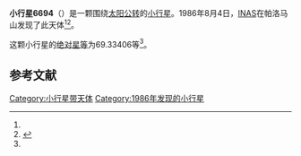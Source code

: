 {{Infobox planet
| bgcolour = #FFFFC0
| name = 6694
| symbol = 
| image = 
| caption = 
| discovery = yes
| discovery_ref = 
| discoverer = [[INAS|INAS]]
| discovery_site = [[帕洛马山|帕洛马山]] 
| discovered = 1986年8月4日
| designations = yes
| mp_name = 
| named_after = 
| alt_names = 1986 PF/ 1978 TN5
| mp_category = [[主带小行星|主带小行星]]
| orbit_ref = <ref name="a">[http://ssd.jpl.nasa.gov/sbdb.cgi?sstr=6694 6694] {{Wayback|url=http://ssd.jpl.nasa.gov/sbdb.cgi?sstr=6694 |date=20110610050644 }}，小行星數據庫瀏覽器（JPL Small-Body Database Browser）－[[美国国家航空航天局|美国国家航空航天局]]喷气推进实验室</ref>
| epoch = 2456400.5 (2013年4月18日更新)
| aphelion = {{convert|2.7797081|AU|km|3|abbr=on|lk=out}}
| perihelion = {{convert|2.5008467|AU|km|3|abbr=on}}
| semimajor = {{convert|2.6402774|AU|km|3|abbr=on}}
| eccentricity = 0.0528091
| period = 1567.013598 [[日|日]]<br />4.29[[儒略年|儒略年]]
| avg_speed = 
| inclination = 5.54433
| asc_node = 245.65864
| mean_anomaly = 
| arg_peri = 69.33406
| satellites = 
| physical_characteristics = yes
| dimensions = 
| mass = 
| density = 
| surface_grav = 
| escape_velocity = 
| sidereal_day = 
| axial_tilt = 
| pole_ecliptic_lat = 
| pole_ecliptic_lon = 
| albedo = 
| temperatures= 
| temp_name1 = 
| mean_temp_1 = 
| max_temp_1 = 
| temp_name2 = 
| max_temp_2 = 
| spectral_type = 
| abs_magnitude = 69.33406
}}

'''小行星6694'''（{{lang-en|6694}}）是一颗围绕[[太阳|太阳]][[公转|公转]]的[[小行星|小行星]]。1986年8月4日，[[INAS|INAS]]在帕洛马山发现了此天体<ref name="a" /><ref>{{cite news|title=小行星列表|url=http://cfa-www.harvard.edu/iau/lists/NumberedMPs.txt|accessdate=2013-07-08|newspaper=哈佛大学|archive-date=2008-05-17|archive-url=https://web.archive.org/web/20080517010638/http://cfa-www.harvard.edu/iau/lists/NumberedMPs.txt|dead-url=no}}</ref>。

这颗小行星的[[绝对星等|绝对星等]]为69.33406等<ref name="a" />。

==参考文献==
{{reflist}}
{{Minor Planet Number|[[小行星6693|小行星6693]]|[[小行星6695|小行星6695]]}}

{{小天体}}

[[Category:小行星带天体|Category:小行星带天体]]
[[Category:1986年发现的小行星|Category:1986年发现的小行星]]

{{asteroid-stub}}